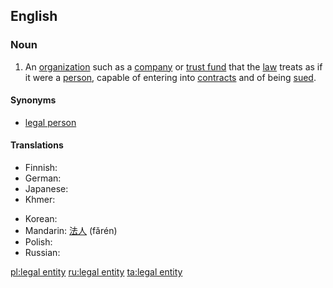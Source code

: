 {{also|legal-entity}}
==English==
{{wikipedia|lang=en}}

===Noun===
{{en-noun|head=[[legal]] [[entity]]|legal entities}}

# An [[organization]] such as a [[company]] or [[trust fund]] that the [[law]] treats as if it were a [[person]], capable of entering into [[contract]]s and of being [[sued]].

====Synonyms====
* [[legal person]]

====Translations====
{{trans-top|organisation that the law treats as a legal person}}
* Finnish: {{t+|fi|oikeushenkilö}}
* German: {{t|de|Legaleinheit|f}}
* Japanese: {{t+|ja|法人|tr=hōjin}}
* Khmer: {{t-|km|និតិបុគ្គល|tr=niteh bokol}}
{{trans-mid}}
* Korean: {{t+|ko|법인|tr=beob in}}
* Mandarin: [[法人]] (fǎrén)
* Polish: {{t-|pl|osoba prawna}}
* Russian: {{t+|ru|юридическое лицо|n|sc=Cyrl|tr=juridíčeskoje licó|alt=юриди́ческое лицо́}}
{{trans-bottom}}

[[pl:legal entity]]
[[ru:legal entity]]
[[ta:legal entity]]
